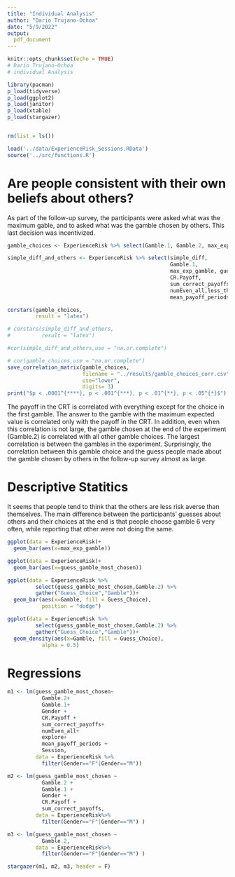 ```yaml
---
title: "Individual Analysis"
author: "Dario Trujano-Ochoa"
date: "5/9/2022"
output: 
  pdf_document
---
```


```r
knitr::opts_chunk$set(echo = TRUE)
# Dario Trujano-Ochoa
# individual Analysis

library(pacman)
p_load(tidyverse)
p_load(ggplot2)
p_load(janitor)
p_load(xtable)
p_load(stargazer)


rm(list = ls())

load('../data/ExperienceRisk_Sessions.RData')
source('../src/functions.R')

```


# Are people consistent with their own beliefs about others?

As part of the follow-up survey, the participants were asked what was the maximum gable, and to asked what was the gamble chosen by others. 
This last decision was incentivized. 


```r
gamble_choices <- ExperienceRisk %>% select(Gamble.1, Gamble.2, max_exp_gamble, guess_gamble_most_chosen,CR.Payoff)

simple_diff_and_others <- ExperienceRisk %>% select(simple_diff, 
                                                    Gamble.1,
                                                    max_exp_gamble, guess_gamble_most_chosen,
                                                    CR.Payoff,
                                                    sum_correct_payoffs,
                                                    numEven_all,less_than_12_even,
                                                    mean_payoff_periods)

corstars(gamble_choices,
         result = "latex")

# corstars(simple_diff_and_others,
#          result = "latex")

#cor(simple_diff_and_others,use = "na.or.complete")

# cor(gamble_choices,use = "na.or.complete")
save_correlation_matrix(gamble_choices,
                        filename = "../results/gamble_choices_corr.csv",
                        use="lower",
                        digits= 3)
print("$p < .0001^{****}, p < .001^{***}, p < .01^{**}, p < .05^{*}$")
```

The payoff in the CRT is correlated with everything except for the choice in the first gamble. 
The answer to the gamble with the maximum expected value is correlated only with the payoff in the CRT.
In addition, even when this correlation is not large, the gamble chosen at the end of the experiment (Gamble.2) is correlated with all other gamble choices.
The largest correlation is between the gambles in the experiment. 
Surprisingly, the correlation between this gamble choice and the guess people made about the gamble chosen by others in the follow-up survey almost as large.

# Descriptive Statitics 

It seems that people tend to think that the others are less risk averse than themselves. 
The main difference between the participants' guesses about others and their choices at the end is that people choose gamble 6 very often, while reporting that other were not doing the same. 

```r
ggplot(data = ExperienceRisk)+
  geom_bar(aes(x=max_exp_gamble))

ggplot(data = ExperienceRisk)+
  geom_bar(aes(x=guess_gamble_most_chosen))

ggplot(data = ExperienceRisk %>% 
         select(guess_gamble_most_chosen,Gamble.2) %>% 
         gather("Guess_Choice","Gamble"))+
  geom_bar(aes(x=Gamble, fill = Guess_Choice), 
           position = "dodge")

ggplot(data = ExperienceRisk %>% 
         select(guess_gamble_most_chosen,Gamble.2) %>% 
         gather("Guess_Choice","Gamble"))+
  geom_density(aes(x=Gamble, fill = Guess_Choice), 
           alpha = 0.5)

```

# Regressions

```r
m1 <- lm(guess_gamble_most_chosen~
           Gamble.2+
           Gamble.1+
           Gender +
           CR.Payoff +
           sum_correct_payoffs+
           numEven_all+
           explore+
           mean_payoff_periods +
           Session,
         data = ExperienceRisk %>%
           filter(Gender=="F"|Gender=="M"))

m2 <- lm(guess_gamble_most_chosen ~ 
           Gamble.2 +
           Gamble.1 +
           Gender +
           CR.Payoff +
           sum_correct_payoffs,
         data = ExperienceRisk%>%
           filter(Gender=="F"|Gender=="M") )

m3 <- lm(guess_gamble_most_chosen ~ 
           Gamble.2,
         data = ExperienceRisk%>%
           filter(Gender=="F"|Gender=="M") )

stargazer(m1, m2, m3, header = F)
```

